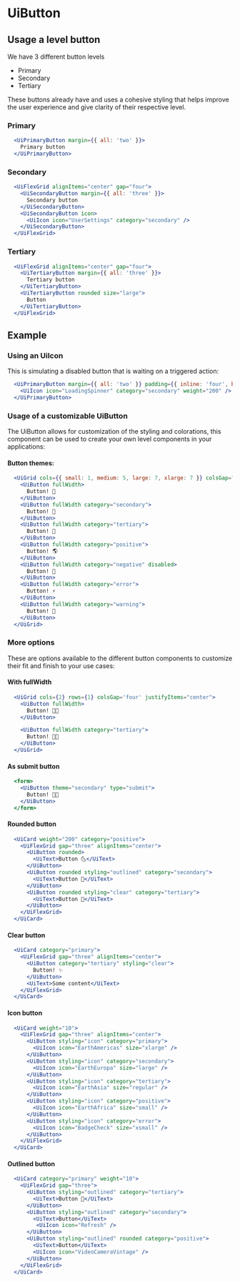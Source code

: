 
# UiButton

<Metadata packageName='button' packageJson={packageJson} description='An actionable element, commonly used in forms' includeInformation />

## Usage a level button

We have 3 different button levels

- Primary
- Secondary
- Tertiary

These buttons already have and uses a cohesive styling that helps improve the user experience and give clarity of their respective level.

### Primary

```jsx live scope={{UiPrimaryButton, UiSpacing, Sizing}}
  <UiPrimaryButton margin={{ all: 'two' }}>
    Primary button
  </UiPrimaryButton>
```

### Secondary

```jsx live scope={{UiSecondaryButton, UiSpacing, Sizing, UiFlexGrid, UiIcon}}
  <UiFlexGrid alignItems="center" gap="four">
    <UiSecondaryButton margin={{ all: 'three' }}>
      Secondary button
    </UiSecondaryButton>
    <UiSecondaryButton icon>
      <UiIcon icon="UserSettings" category="secondary" />
    </UiSecondaryButton>
  </UiFlexGrid>
```

### Tertiary

```jsx live scope={{UiTertiaryButton, UiSpacing, Sizing, UiFlexGrid, UiText}}
  <UiFlexGrid alignItems="center" gap="four">
    <UiTertiaryButton margin={{ all: 'three' }}>
      Tertiary button
    </UiTertiaryButton>
    <UiTertiaryButton rounded size="large">
      Button
    </UiTertiaryButton>
  </UiFlexGrid>
```

## Example

### Using an UiIcon

This is simulating a disabled button that is waiting on a triggered action:

```jsx live scope={{UiPrimaryButton, UiSpacing, Sizing, UiIcon}}
  <UiPrimaryButton margin={{ all: 'two' }} padding={{ inline: 'four', block: 'two' }} disabled>
    <UiIcon icon="LoadingSpinner" category="secondary" weight="200" />
  </UiPrimaryButton>
```

### Usage of a customizable UiButton

The UiButton allows for customization of the styling and colorations, this component can be used to create your own level components in your applications:

#### Button themes:

```jsx live scope={{UiGrid, UiButton}}
  <UiGrid cols={{ small: 1, medium: 5, large: 7, xlarge: 7 }} colsGap="three" rowsGap="three" justifyItems="center">
    <UiButton fullWidth>
      Button! 🐬
    </UiButton>
    <UiButton fullWidth category="secondary">
      Button! 🐉
    </UiButton>
    <UiButton fullWidth category="tertiary">
      Button! 🌹
    </UiButton>
    <UiButton fullWidth category="positive">
      Button! 🌎
    </UiButton>
    <UiButton fullWidth category="negative" disabled>
      Button! 🌈
    </UiButton>
    <UiButton fullWidth category="error">
      Button! ⚡️
    </UiButton>
    <UiButton fullWidth category="warning">
      Button! 🌋
    </UiButton>
  </UiGrid>
```

### More options

These are options available to the different button components to customize their fit and finish to your use cases:

#### With fullWidth

```jsx live scope={{UiGrid, UiButton, UiSpacing}}
  <UiGrid cols={2} rows={1} colsGap='four' justifyItems="center">
    <UiButton fullWidth>
      Button! 💅🏾
    </UiButton>

    <UiButton fullWidth category="tertiary">
      Button! 💅🏾
    </UiButton>
  </UiGrid>
```

#### As submit button

```jsx live scope={{UiButton}}
  <form>
    <UiButton theme="secondary" type="submit">
      Button! 💅🏾
    </UiButton>
  </form>
```

#### Rounded button

```jsx live scope={{UiCard, UiFlexGrid, UiText, UiButton}}
  <UiCard weight="200" category="positive">
    <UiFlexGrid gap="three" alignItems="center">
      <UiButton rounded>
        <UiText>Button 🌜</UiText>
      </UiButton>
      <UiButton rounded styling="outlined" category="secondary">
        <UiText>Button 🍻</UiText>
      </UiButton>
      <UiButton rounded styling="clear" category="tertiary">
        <UiText>Button 📡</UiText>
      </UiButton>
    </UiFlexGrid>
  </UiCard>
```

#### Clear button

```jsx live scope={{UiCard, UiFlexGrid, UiButton, UiText}}
  <UiCard category="primary">
    <UiFlexGrid gap="three" alignItems="center">
      <UiButton category="tertiary" styling="clear">
        Button! ✨
      </UiButton>
      <UiText>Some content</UiText>
    </UiFlexGrid>
  </UiCard>
```

#### Icon button

```jsx live scope={{UiCard, UiFlexGrid, UiIcon, UiButton}}
  <UiCard weight="10">
    <UiFlexGrid gap="three" alignItems="center">
      <UiButton styling="icon" category="primary">
        <UiIcon icon="EarthAmericas" size="xlarge" />
      </UiButton>
      <UiButton styling="icon" category="secondary">
        <UiIcon icon="EarthEuropa" size="large" />
      </UiButton>
      <UiButton styling="icon" category="tertiary">
        <UiIcon icon="EarthAsia" size="regular" />
      </UiButton>
      <UiButton styling="icon" category="positive">
        <UiIcon icon="EarthAfrica" size="small" />
      </UiButton>
      <UiButton styling="icon" category="error">
        <UiIcon icon="BadgeCheck" size="xsmall" />
      </UiButton>
    </UiFlexGrid>
  </UiCard>
```

#### Outlined button

```jsx live scope={{UiCard, UiFlexGrid, UiText, UiButton, UiIcon}}
  <UiCard category="primary" weight="10">
    <UiFlexGrid gap="three">
      <UiButton styling="outlined" category="tertiary">
        <UiText>Button 🐼</UiText>
      </UiButton>
      <UiButton styling="outlined" category="secondary">
        <UiText>Button</UiText>
         <UiIcon icon="Refresh" />
      </UiButton>
      <UiButton styling="outlined" rounded category="positive">
        <UiText>Button</UiText>
        <UiIcon icon="VideoCameraVintage" />
      </UiButton>
    </UiFlexGrid>
  </UiCard>
```
